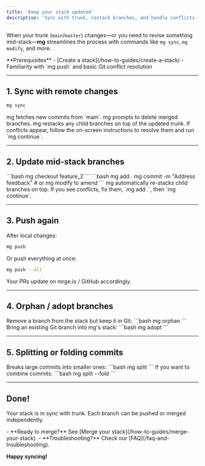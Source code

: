 ```yaml
---
title: 'Keep your stack updated'
description: 'Sync with trunk, restack branches, and handle conflicts.'
---
```


When your trunk (`main`/`master`) changes—or you need to revise something mid-stack—**mg** streamlines the process with commands like `mg sync`, `mg modify`, and more.

<Note>
  **Prerequisites** - [Create a stack](/how-to-guides/create-a-stack) -
  Familiarity with `mg push` and basic Git conflict resolution
</Note>

---

## 1. Sync with remote changes

```bash
mg sync
```

<Steps>
  <Step title="Fetch new commits">mg fetches new commits from `main`.</Step>
  <Step title="Clean up merged branches">
    mg prompts to delete merged branches.
  </Step>
  <Step title="Restack branches">
    mg restacks any child branches on top of the updated trunk.
  </Step>
</Steps>

<Warning>
  If conflicts appear, follow the on-screen instructions to resolve them and run
  `mg continue`.
</Warning>

---

## 2. Update mid-stack branches

<Steps>
  <Step title="Switch to the branch">```bash mg checkout feature_2 ```</Step>
  <Step title="Make changes and commit">
    ```bash mg add . mg commit -m "Address feedback" # or mg modify to amend ```
  </Step>
  <Step title="Handle restacking">
    mg automatically re-stacks child branches on top. If you see conflicts, fix
    them, `mg add .`, then `mg continue`.
  </Step>
</Steps>

---

## 3. Push again

After local changes:

```bash
mg push
```

Or push everything at once:

```bash
mg push --all
```

Your PRs update on mrge.io / GitHub accordingly.

---

## 4. Orphan / adopt branches

<Steps>
  <Step title="Orphan a branch">
    Remove a branch from the stack but keep it in Git:
    ```bash
    mg orphan <branch>
    ```
  </Step>
  <Step title="Adopt a branch">
    Bring an existing Git branch into mg's stack:
    ```bash
    mg adopt <branch>
    ```
  </Step>
</Steps>

---

## 5. Splitting or folding commits

<Steps>
  <Step title="Split commits">
    Breaks large commits into smaller ones: ```bash mg split ```
  </Step>
  <Step title="Fold/squash commits">
    If you want to combine commits: ```bash mg split --fold ```
  </Step>
</Steps>

---

## Done!

Your stack is in sync with trunk. Each branch can be pushed or merged independently.

<Tip>
  - **Ready to merge?** See [Merge your stack](/how-to-guides/merge-your-stack).
  - **Troubleshooting?** Check our [FAQ](/faq-and-troubleshooting).
</Tip>

**Happy syncing!**
